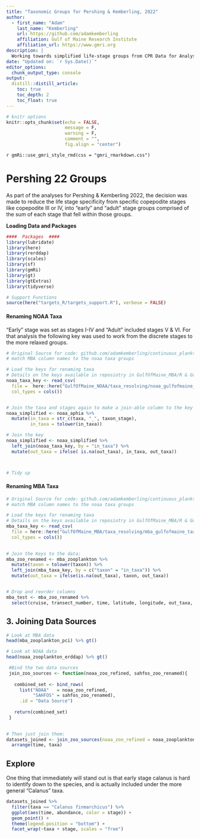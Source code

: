 ```yaml
---
title: "Taxonomic Groups for Pershing & Kemberling, 2022"
author: 
  - first_name: "Adam"
    last_name: "Kemberling"
    url: https://github.com/adamkemberling
    affiliation: Gulf of Maine Research Institute
    affiliation_url: https://www.gmri.org
description: | 
  Working towards simplified life-stage groups from CPR Data for Analyses
date: "Updated on: `r Sys.Date()`"
editor_options: 
  chunk_output_type: console
output: 
  distill::distill_article:
    toc: true
    toc_depth: 2
    toc_float: true
---
```


```r
# knitr options
knitr::opts_chunk$set(echo = FALSE, 
                      message = F, 
                      warning = F, 
                      comment = "", 
                      fig.align = "center")

```

`r gmRi::use_gmri_style_rmd(css = "gmri_rmarkdown.css")`



# Pershing 22 Groups


As part of the analyses for Pershing & Kemberling 2022, the decision was made to reduce the life stage specificity from specific copepodite stages like copepodite III or IV, into "early" and "adult" stage groups comprised of the sum of each stage that fell within those groups.

**Loading Data and Packages**

```r
####  Packages  ####
library(lubridate)
library(here)
library(rerddap)
library(scales)
library(sf)
library(gmRi)
library(gt)
library(gtExtras)
library(tidyverse)

# Support Functions
source(here("targets_R/targets_support.R"), verbose = FALSE)
```


#### Renaming NOAA Taxa


"Early" stage was set as stages I-IV and "Adult" included stages V & VI. For that analysis the following key was used to work from the discrete stages to the more relaxed groups.

```r
# Original Source for code: github.com/adamkemberling/continuous_plankton_recorder/R/17_noaa_sahfos_eda.R
# match MBA column names to the noaa taxa groups

# Load the keys for renaming taxa
# Details on the keys available in reposiotry in GulfOfMaine_MBA/R & GulfOfMaine_NOAA/R
noaa_taxa_key <- read_csv(
  file =  here::here("GulfOfMaine_NOAA/taxa_resolving/noaa_gulfofmaine_taxa_key.csv"),
  col_types = cols())


# Join the taxa and stages again to make a join-able column to the key
noaa_simplified <- noaa_aphia %>% 
  mutate(in_taxa = str_c(taxa, "_", taxon_stage),
         in_taxa = tolower(in_taxa))

# Join the key
noaa_simplified <- noaa_simplified %>% 
  left_join(noaa_taxa_key, by = "in_taxa") %>% 
  mutate(out_taxa = ifelse( is.na(out_taxa), in_taxa, out_taxa)) 



# Tidy up

```




#### Renaming MBA Taxa


```r
# Original Source for code: github.com/adamkemberling/continuous_plankton_recorder/R/17_noaa_sahfos_eda.R
# match MBA column names to the noaa taxa groups

# Load the keys for renaming taxa
# Details on the keys available in reposiotry in GulfOfMaine_MBA/R & GulfOfMaine_NOAA/R
mba_taxa_key <- read_csv(
  file = here::here("GulfOfMaine_MBA/taxa_resolving/mba_gulfofmaine_taxa_key.csv"),
  col_types = cols())
 

# Join the Keys to the data:
mba_zoo_renamed <- mba_zooplankton %>% 
  mutate(taxon = tolower(taxon)) %>% 
  left_join(mba_taxa_key, by = c("taxon" = "in_taxa")) %>% 
  mutate(out_taxa = ifelse(is.na(out_taxa), taxon, out_taxa))


# Drop and reorder columns
mba_test <- mba_zoo_renamed %>% 
  select(cruise, transect_number, time, latitude, longitude, out_taxa, mba_id, abundance, abundance_per_transect)
```




## 3. Joining Data Sources

```r
# Look at MBA data
head(mba_zooplankton_pci) %>% gt()
```


```r
# Look at NOAA data
head(noaa_zooplankton_erddap) %>% gt()
```



```r

 #Bind the two data sources
 join_zoo_sources <- function(noaa_zoo_refined, sahfos_zoo_renamed){
   
   combined_set <- bind_rows(
     list("NOAA"   = noaa_zoo_refined, 
          "SAHFOS" = sahfos_zoo_renamed), 
     .id = "Data Source")
   
   return(combined_set)
 }
 

# Then just join them:
datasets_joined <- join_zoo_sources(noaa_zoo_refined = noaa_zooplankton_erddap, sahfos_zoo_renamed = mba_reformatted) %>% 
  arrange(time, taxa)

```

## Explore

One thing that immediately will stand out is that early stage calanus is hard to identify down to the species, and is actually included under the more general "Calanus" taxa.

```r
datasets_joined %>% 
  filter(taxa == "Calanus finmarchicus") %>% 
  ggplot(aes(time, abundance, color = stage)) +
  geom_point() +
  theme(legend.position = "bottom") +
  facet_wrap(~taxa + stage, scales = "free")
```

